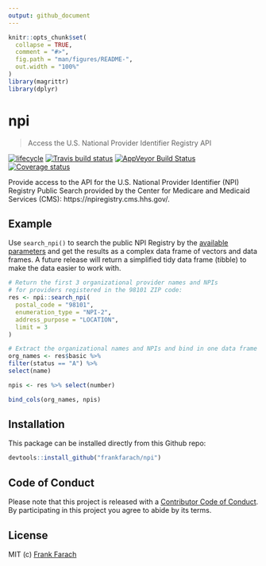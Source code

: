 ```yaml
---
output: github_document
---
```


<!-- README.md is generated from README.Rmd. Please edit that file -->

```r
knitr::opts_chunk$set(
  collapse = TRUE,
  comment = "#>",
  fig.path = "man/figures/README-",
  out.width = "100%"
)
library(magrittr)
library(dplyr)
```

# npi
> Access the U.S. National Provider Identifier Registry API

[![lifecycle](https://img.shields.io/badge/lifecycle-experimental-orange.svg)](https://www.tidyverse.org/lifecycle/#experimental) [![Travis build status](https://travis-ci.org/frankfarach/npi.svg?branch=master)](https://travis-ci.org/frankfarach/npi) [![AppVeyor Build Status](https://ci.appveyor.com/frankfarach/npi)](https://ci.appveyor.com/api/projects/status/github//frankfarach/npi/?branch=master&svg=true) [![Coverage status](https://codecov.io/gh/frankfarach/npi/branch/master/graph/badge.svg)](https://codecov.io/github/frankfarach/npi?branch=master)

Provide access to the API for the U.S. National Provider Identifier (NPI) Registry Public Search provided by the Center for Medicare and Medicaid Services (CMS): https://npiregistry.cms.hhs.gov/.

## Example

Use `search_npi()` to search the public NPI Registry by the [available parameters](https://npiregistry.cms.hhs.gov/registry/help-api) and get the results as a complex data frame of vectors and data frames. A future release will return a simplified tidy data frame (tibble) to make the data easier to work with.

```r
# Return the first 3 organizational provider names and NPIs
# for providers registered in the 98101 ZIP code:
res <- npi::search_npi(
  postal_code = "98101",
  enumeration_type = "NPI-2",
  address_purpose = "LOCATION",
  limit = 3
)

# Extract the organizational names and NPIs and bind in one data frame
org_names <- res$basic %>%
filter(status == "A") %>%
select(name)

npis <- res %>% select(number)

bind_cols(org_names, npis)

```

## Installation

This package can be installed directly from this Github repo:

```r
devtools::install_github("frankfarach/npi")
```

## Code of Conduct

Please note that this project is released with a [Contributor Code of Conduct](CODE_OF_CONDUCT.md). By participating in this project you agree to abide by its terms.

## License

MIT (c) [Frank Farach](https://github.com/frankfarach)
